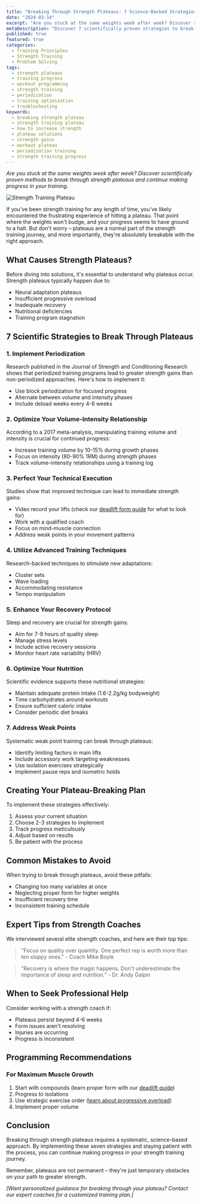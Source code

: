 ```yaml
---
title: "Breaking Through Strength Plateaus: 7 Science-Backed Strategies"
date: "2024-03-14"
excerpt: "Are you stuck at the same weights week after week? Discover scientifically proven methods to break through strength plateaus and continue making progress in your training."
metaDescription: "Discover 7 scientifically proven strategies to break through strength training plateaus. Learn expert techniques, nutrition tips, and recovery protocols for continued progress."
published: true
featured: true
categories:
  - Training Principles
  - Strength Training
  - Problem Solving
tags:
  - strength plateaus
  - training progress
  - workout programming
  - strength training
  - periodization
  - training optimization
  - troubleshooting
keywords:
  - breaking strength plateau
  - strength training plateau
  - how to increase strength
  - plateau solutions
  - strength gains
  - workout plateau
  - periodization training
  - strength training progress
---
```


_Are you stuck at the same weights week after week? Discover scientifically proven methods to break through strength plateaus and continue making progress in your training._

![Strength Training Plateau](placeholder-image.jpg)

If you've been strength training for any length of time, you've likely encountered the frustrating experience of hitting a plateau. That point where the weights won't budge, and your progress seems to have ground to a halt. But don't worry – plateaus are a normal part of the strength training journey, and more importantly, they're absolutely breakable with the right approach.

## What Causes Strength Plateaus?

Before diving into solutions, it's essential to understand why plateaus occur. Strength plateaus typically happen due to:

- Neural adaptation plateaus
- Insufficient progressive overload
- Inadequate recovery
- Nutritional deficiencies
- Training program stagnation

## 7 Scientific Strategies to Break Through Plateaus

### 1. Implement Periodization
Research published in the Journal of Strength and Conditioning Research shows that periodized training programs lead to greater strength gains than non-periodized approaches. Here's how to implement it:

- Use block periodization for focused progress
- Alternate between volume and intensity phases
- Include deload weeks every 4-6 weeks

### 2. Optimize Your Volume-Intensity Relationship
According to a 2017 meta-analysis, manipulating training volume and intensity is crucial for continued progress:

- Increase training volume by 10-15% during growth phases
- Focus on intensity (80-90% 1RM) during strength phases
- Track volume-intensity relationships using a training log

### 3. Perfect Your Technical Execution
Studies show that improved technique can lead to immediate strength gains:

- Video record your lifts (check our [deadlift form guide](/blog/perfect-deadlift-form-guide) for what to look for)
- Work with a qualified coach
- Focus on mind-muscle connection
- Address weak points in your movement patterns

### 4. Utilize Advanced Training Techniques
Research-backed techniques to stimulate new adaptations:

- Cluster sets
- Wave loading
- Accommodating resistance
- Tempo manipulation

### 5. Enhance Your Recovery Protocol
Sleep and recovery are crucial for strength gains:

- Aim for 7-9 hours of quality sleep
- Manage stress levels
- Include active recovery sessions
- Monitor heart rate variability (HRV)

### 6. Optimize Your Nutrition
Scientific evidence supports these nutritional strategies:

- Maintain adequate protein intake (1.6-2.2g/kg bodyweight)
- Time carbohydrates around workouts
- Ensure sufficient caloric intake
- Consider periodic diet breaks

### 7. Address Weak Points
Systematic weak point training can break through plateaus:

- Identify limiting factors in main lifts
- Include accessory work targeting weaknesses
- Use isolation exercises strategically
- Implement pause reps and isometric holds

## Creating Your Plateau-Breaking Plan

To implement these strategies effectively:

1. Assess your current situation
2. Choose 2-3 strategies to implement
3. Track progress meticulously
4. Adjust based on results
5. Be patient with the process

## Common Mistakes to Avoid

When trying to break through plateaus, avoid these pitfalls:

- Changing too many variables at once
- Neglecting proper form for higher weights
- Insufficient recovery time
- Inconsistent training schedule

## Expert Tips from Strength Coaches

We interviewed several elite strength coaches, and here are their top tips:

> "Focus on quality over quantity. One perfect rep is worth more than ten sloppy ones." - Coach Mike Boyle

> "Recovery is where the magic happens. Don't underestimate the importance of sleep and nutrition." - Dr. Andy Galpin

## When to Seek Professional Help

Consider working with a strength coach if:

- Plateaus persist beyond 4-6 weeks
- Form issues aren't resolving
- Injuries are occurring
- Progress is inconsistent

## Programming Recommendations

### For Maximum Muscle Growth
1. Start with compounds (learn proper form with our [deadlift guide](/blog/perfect-deadlift-form-guide))
2. Progress to isolations
3. Use strategic exercise order ([learn about progressive overload](/blog/ultimate-guide-progressive-overload))
4. Implement proper volume

## Conclusion

Breaking through strength plateaus requires a systematic, science-based approach. By implementing these seven strategies and staying patient with the process, you can continue making progress in your strength training journey.

Remember, plateaus are not permanent – they're just temporary obstacles on your path to greater strength.

*[Want personalized guidance for breaking through your plateau? Contact our expert coaches for a customized training plan.]* 